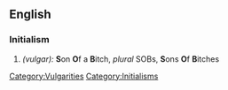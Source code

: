==English==
===Initialism===

#''(vulgar):'' '''S'''on '''O'''f a '''B'''itch, ''plural'' SOBs, '''S'''ons '''O'''f '''B'''itches

[[Category:Vulgarities]]
[[Category:Initialisms]]
